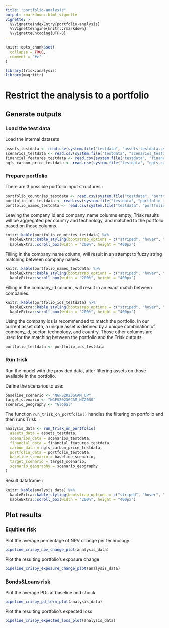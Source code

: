 ```yaml
---
title: "portfolio-analysis"
output: rmarkdown::html_vignette
vignette: >
  %\VignetteIndexEntry{portfolio-analysis}
  %\VignetteEngine{knitr::rmarkdown}
  %\VignetteEncoding{UTF-8}
---
```


```r
knitr::opts_chunk$set(
  collapse = TRUE,
  comment = "#>"
)
```

```r
library(trisk.analysis)
library(magrittr)
```

# Restrict the analysis to a portfolio

## Generate outputs
### Load the test data

Load the internal datasets

```r
assets_testdata <- read.csv(system.file("testdata", "assets_testdata.csv", package = "trisk.model", mustWork = TRUE))
scenarios_testdata <- read.csv(system.file("testdata", "scenarios_testdata.csv", package = "trisk.model", mustWork = TRUE))
financial_features_testdata <- read.csv(system.file("testdata", "financial_features_testdata.csv", package = "trisk.model", mustWork = TRUE))
ngfs_carbon_price_testdata <- read.csv(system.file("testdata", "ngfs_carbon_price_testdata.csv", package = "trisk.model", mustWork = TRUE))
```


### Prepare portfolio

There are 3 possible portfolio input structures :

```r
portfolio_countries_testdata <- read.csv(system.file("testdata", "portfolio_countries_testdata.csv", package = "trisk.analysis"))
portfolio_ids_testdata <- read.csv(system.file("testdata", "portfolio_ids_testdata.csv", package = "trisk.analysis"))
portfolio_names_testdata <- read.csv(system.file("testdata", "portfolio_names_testdata.csv", package = "trisk.analysis"))
```

Leaving the company_id and company_name columns empty, Trisk results will be aggregated per country and technology, and matched to the portfolio based on those columns.

```r
knitr::kable(portfolio_countries_testdata) %>%
  kableExtra::kable_styling(bootstrap_options = c("striped", "hover", "condensed")) %>%
  kableExtra::scroll_box(width = "200%", height = "400px")
```

Filling in the company_name column, will result in an attempt to fuzzy string matching between company names.

```r
knitr::kable(portfolio_names_testdata) %>%
  kableExtra::kable_styling(bootstrap_options = c("striped", "hover", "condensed")) %>%
  kableExtra::scroll_box(width = "200%", height = "400px")
```

Filling in the company_id column, will result in an exact match between companies.

```r
knitr::kable(portfolio_ids_testdata) %>%
  kableExtra::kable_styling(bootstrap_options = c("striped", "hover", "condensed")) %>%
  kableExtra::scroll_box(width = "200%", height = "400px")
```

Using the company ids is recommended to match the portfolio. In our current asset data, a unique asset is defined by a unique combination of company_id, sector, technology, and country. Those other columns are used for the matching between the portfolio and the Trisk outputs.

```r
portfolio_testdata <- portfolio_ids_testdata
```


### Run trisk 

Run the model with the provided data, after filtering assets on those available in the portfolio.

Define the scenarios to use:
```r
baseline_scenario <- "NGFS2023GCAM_CP"
target_scenario <- "NGFS2023GCAM_NZ2050"
scenario_geography <- "Global"
```

The function `run_trisk_on_portfolio()` handles the filtering on portfolio and then runs Trisk:
```r
analysis_data <- run_trisk_on_portfolio(
  assets_data = assets_testdata,
  scenarios_data = scenarios_testdata,
  financial_data = financial_features_testdata,
  carbon_data = ngfs_carbon_price_testdata,
  portfolio_data = portfolio_testdata,
  baseline_scenario = baseline_scenario,
  target_scenario = target_scenario,
  scenario_geography = scenario_geography
)
```

Result dataframe : 

```r
knitr::kable(analysis_data) %>%
  kableExtra::kable_styling(bootstrap_options = c("striped", "hover", "condensed")) %>%
  kableExtra::scroll_box(width = "200%", height = "400px")
```

## Plot results

### Equities risk

Plot the average percentage of NPV change per technology

```r
pipeline_crispy_npv_change_plot(analysis_data)
```

Plot the resulting portfolio's exposure change 

```r
pipeline_crispy_exposure_change_plot(analysis_data)
```
### Bonds&Loans risk

Plot the average PDs at baseline and shock

```r
pipeline_crispy_pd_term_plot(analysis_data)
```

Plot the resulting portfolio's expected loss

```r
pipeline_crispy_expected_loss_plot(analysis_data)
```
